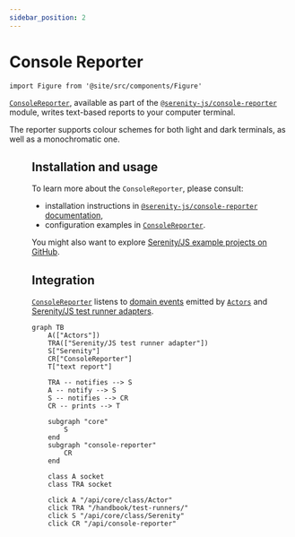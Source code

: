 ```yaml
---
sidebar_position: 2
---
```


# Console Reporter

```mdx-code-block
import Figure from '@site/src/components/Figure'
```

[`ConsoleReporter`](/api/console-reporter/class/ConsoleReporter), available as part of the [`@serenity-js/console-reporter`](/api/console-reporter) module,
writes text-based reports to your computer terminal.

The reporter supports colour schemes for both light and dark terminals, as well as a monochromatic one.

<Figure
    caption='Example console output produced by ConsoleReporter'
    img={require('@site/static/images/reporting/console-reporter.png')}
/>

## Installation and usage

To learn more about the `ConsoleReporter`, please consult:
- installation instructions in [`@serenity-js/console-reporter` documentation](/api/console-reporter),
- configuration examples in [`ConsoleReporter`](/api/console-reporter/class/ConsoleReporter).

You might also want to explore [Serenity/JS example projects on GitHub](https://github.com/serenity-js/serenity-js/tree/main/examples).

## Integration

[`ConsoleReporter`](/api/console-reporter/class/ConsoleReporter) listens to [domain events](/handbook/reporting/domain-events) emitted by [`Actors`](/api/core/class/Actor) and [Serenity/JS test runner adapters](/handbook/test-runners/).

```mermaid
graph TB
    A(["Actors"])
    TRA(["Serenity/JS test runner adapter"])
    S["Serenity"]
    CR["ConsoleReporter"]
    T["text report"]

    TRA -- notifies --> S
    A -- notify --> S
    S -- notifies --> CR
    CR -- prints --> T

    subgraph "core"
        S
    end
    subgraph "console-reporter"
        CR
    end

    class A socket
    class TRA socket

    click A "/api/core/class/Actor"
    click TRA "/handbook/test-runners/"
    click S "/api/core/class/Serenity"
    click CR "/api/console-reporter"
```
